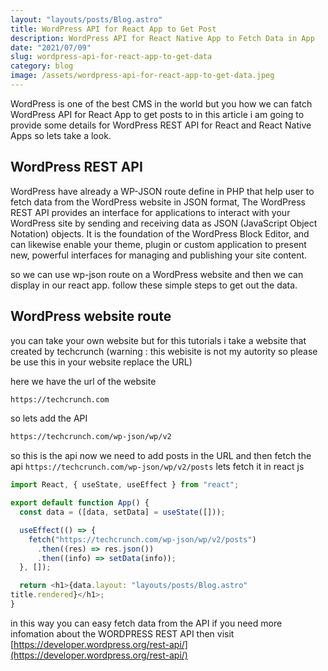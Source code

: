 ```yaml
---
layout: "layouts/posts/Blog.astro"
title: WordPress API for React App to Get Post
description: WordPress API for React Native App to Fetch Data in App
date: "2021/07/09"
slug: wordpress-api-for-react-app-to-get-data
category: blog
image: /assets/wordpress-api-for-react-app-to-get-data.jpeg
---
```



WordPress is one of the best CMS in the world but you how we can fatch WordPress API for React App to get posts to in this article i am going to provide some details for WordPress REST API for React and React Native Apps so lets take a look.

## WordPress REST API

WordPress have already a WP-JSON route define in PHP that help user to fetch data from the WordPress website in JSON format, The WordPress REST API provides an interface for applications to interact with your WordPress site by sending and receiving data as JSON (JavaScript Object Notation) objects. It is the foundation of the WordPress Block Editor, and can likewise enable your theme, plugin or custom application to present new, powerful interfaces for managing and publishing your site content.

so we can use wp-json route on a WordPress website and then we can display in our react app. follow these simple steps to get out the data.

## WordPress website route

you can take your own website but for this tutorials i take a website that created by techcrunch (warning : this webisite is not my autority so please be use this in your website replace the URL)

here we have the url of the website

```html
https://techcrunch.com
```

so lets add the API

```html
https://techcrunch.com/wp-json/wp/v2
```

so this is the api now we need to add posts in the URL and then fetch the api
`https://techcrunch.com/wp-json/wp/v2/posts` lets fetch it
in react js

```javascript
import React, { useState, useEffect } from "react";

export default function App() {
  const data = ([data, setData] = useState([]));

  useEffect(() => {
    fetch("https://techcrunch.com/wp-json/wp/v2/posts")
      .then((res) => res.json())
      .then((info) => setData(info));
  }, []);

  return <h1>{data.layout: "layouts/posts/Blog.astro"
title.rendered}</h1>;
}
```

in this way you can easy fetch data from the API if you need more infomation about the WORDPRESS REST API then visit [https://developer.wordpress.org/rest-api/](https://developer.wordpress.org/rest-api/)
